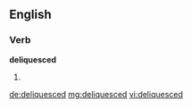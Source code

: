 ==English==

===Verb===
'''deliquesced'''

# {{past of|[[deliquesce]]}}

[[de:deliquesced]]
[[mg:deliquesced]]
[[vi:deliquesced]]